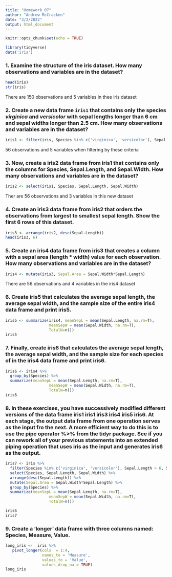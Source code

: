 ```yaml
---
title: "Homework_07"
author: "Andrew McCracken"
date: "3/2/2022"
output: html_document
---
```


```r
knitr::opts_chunk$set(echo = TRUE)
```

```r
library(tidyverse)
data('iris')
```
### 1. Examine the structure of the iris dataset. How many observations and variables are in the dataset?

```r
head(iris)
str(iris)
```
There are 150 observations and 5 variables in thee iris dataset

### 2. Create a new data frame `iris1` that contains only the species *virginica* and *versicolor* with sepal lengths longer than 6 cm and sepal widths longer than 2.5 cm. How many observations and variables are in the dataset?

```r
iris1 <- filter(iris, Species %in% c('virginica', 'versicolor'), Sepal.Length > 6, Sepal.Width > 2.5)
```
56 observations and 5 variables when filtering by these criteria


### 3. Now, create a iris2 data frame from iris1 that contains only the columns for Species, Sepal.Length, and Sepal.Width. How many observations and variables are in the dataset?

```r
iris2 <- select(iris1, Species, Sepal.Length, Sepal.Width)
```
Ther are 56 observations and 3 variables in this new dataset

### 4. Create an iris3 data frame from iris2 that orders the observations from largest to smallest sepal length. Show the first 6 rows of this dataset.

```r
iris3 <- arrange(iris2, desc(Sepal.Length))
head(iris3, 6)
```

### 5. Create an iris4 data frame from iris3 that creates a column with a sepal area (length * width) value for each observation. How many observations and variables are in the dataset?

```r
iris4 <- mutate(iris3, Sepal.Area = Sepal.Width*Sepal.Length)
```
There are 56 observations and 4 variables in the iris4 dataset

### 6. Create iris5 that calculates the average sepal length, the average sepal width, and the sample size of the entire iris4 data frame and print iris5.
```r
iris5 <- summarize(iris4, meanSepL = mean(Sepal.Length, na.rm=T),
                   meanSepW = mean(Sepal.Width, na.rm=T),
                   TotalN=n())
iris5
```

### 7. Finally, create iris6 that calculates the average sepal length, the average sepal width, and the sample size for each species of in the iris4 data frame and print iris6.

```r
iris6 <- iris4 %>%
  group_by(Species) %>%
  summarize(meanSepL = mean(Sepal.Length, na.rm=T),
                   meanSepW = mean(Sepal.Width, na.rm=T),
                   TotalN=n())
iris6
```

### 8. In these exercises, you have successively modified different versions of the data frame iris1 iris1 iris3 iris4 iris5 iris6. At each stage, the output data frame from one operation serves as the input fro the next. A more efficient way to do this is to use the pipe operator %>% from the tidyr package. See if you can rework all of your previous statements into an extended piping operation that uses iris as the input and generates iris6 as the output.

```r
iris7 <- iris %>%
  filter(Species %in% c('virginica', 'versicolor'), Sepal.Length > 6, Sepal.Width > 2.5) %>%
  select(Species, Sepal.Length, Sepal.Width) %>%
  arrange(desc(Sepal.Length)) %>%
  mutate(Sepal.Area = Sepal.Width*Sepal.Length) %>%
  group_by(Species) %>%
  summarize(meanSepL = mean(Sepal.Length, na.rm=T),
                   meanSepW = mean(Sepal.Width, na.rm=T),
                   TotalN=n())
```
```r
iris6
iris7
```

### 9. Create a ‘longer’ data frame with three columns named: Species, Measure, Value.

```r
long_iris <-  iris %>%
   pivot_longer(cols  = 1:4,
                names_to = 'Measure',
                values_to = 'Value',
                values_drop_na = TRUE)
long_iris
```




